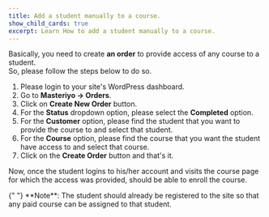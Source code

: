 ```yaml
---
title: Add a student manually to a course.
show_child_cards: true
excerpt: Learn How to add a student manually to a course. 
---
```


Basically, you need to create **an order** to provide access of any course to a student.<br />
So, please follow the steps below to do so.

1. Please login to your site's WordPress dashboard.
2. Go to **Masteriyo -> Orders**.
3. Click on **Create New Order** button.
4. For the **Status** dropdown option, please select the **Completed** option.
5. For the **Customer** option, please find the student that you want to provide the course to and select that student.
6. For the **Course** option, please find the course that you want the student have access to and select that course.
7. Click on the **Create Order** button and that's it.

Now, once the student logins to his/her account and visits the course page for which the access was provided, should be able to enroll the course.

<Callout>
  {" "}  
  **Note**: The student should already be registered to the site so that any paid course can be assigned to that student. 
</callout>

